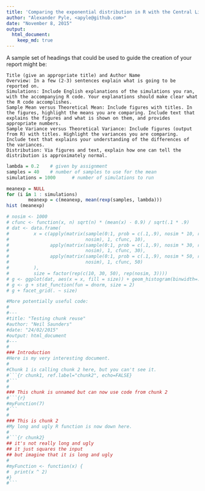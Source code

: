 ```yaml
---
title: 'Comparing the exponential distribution in R with the Central Limit Theorem'
author: "Alexander Pyle, <apyle@github.com>"
date: "November 8, 2015"
output: 
  html_document:
    keep_md: true
---
```


 A sample set of headings that could be used to guide the creation of your report might be:

    Title (give an appropriate title) and Author Name
    Overview: In a few (2-3) sentences explain what is going to be reported on.
    Simulations: Include English explanations of the simulations you ran, with the accompanying R code. Your explanations should make clear what the R code accomplishes.
    Sample Mean versus Theoretical Mean: Include figures with titles. In the figures, highlight the means you are comparing. Include text that explains the figures and what is shown on them, and provides appropriate numbers.
    Sample Variance versus Theoretical Variance: Include figures (output from R) with titles. Highlight the variances you are comparing. Include text that explains your understanding of the differences of the variances.
    Distribution: Via figures and text, explain how one can tell the distribution is approximately normal. 
    

```r

lambda = 0.2    # given by assignment
samples = 40    # number of samples to use for the mean
simulations = 1000      # number of simulations to run

meanexp = NULL
for (i in 1 : simulations) 
        meanexp = c(meanexp, mean(rexp(samples, lambda)))
hist (meanexp)

# nosim <- 1000
# cfunc <- function(x, n) sqrt(n) * (mean(x) - 0.9) / sqrt(.1 * .9)
# dat <- data.frame(
#         x = c(apply(matrix(sample(0:1, prob = c(.1,.9), nosim * 10, replace = TRUE), 
#                            nosim), 1, cfunc, 10),
#               apply(matrix(sample(0:1, prob = c(.1,.9), nosim * 30, replace = TRUE), 
#                            nosim), 1, cfunc, 30),
#               apply(matrix(sample(0:1, prob = c(.1,.9), nosim * 50, replace = TRUE), 
#                            nosim), 1, cfunc, 50)
#         ),
#         size = factor(rep(c(10, 30, 50), rep(nosim, 3))))
# g <- ggplot(dat, aes(x = x, fill = size)) + geom_histogram(binwidth=.3, colour = "black", aes(y = ..density..)) 
# g <- g + stat_function(fun = dnorm, size = 2)
# g + facet_grid(. ~ size)

```

```r

#More potentially useful code:
#
#---
#title: "Testing chunk reuse"
#author: "Neil Saunders"
#date: "24/02/2015"
#output: html_document
#---
# 
### Introduction
#Here is my very interesting document.
# 
#Chunk 1 is calling chunk 2 here, but you can't see it.
#```{r chunk1, ref.label="chunk2", echo=FALSE}
#```
# 
### This chunk is unnamed but can now use code from chunk 2
#```{r}
#myFunction(7)
#```
# 
### This is chunk 2
#My long and ugly R function is now down here.
# 
#```{r chunk2}
## it's not really long and ugly
## it just squares the input
## but imagine that it is long and ugly
# 
#myFunction <- function(x) {
#  print(x ^ 2)
#}
#```
```

